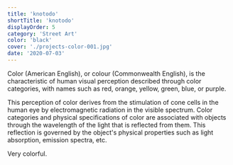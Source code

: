 ```yaml
---
title: 'knotodo'
shortTitle: 'knotodo'
displayOrder: 5
category: 'Street Art'
color: 'black'
cover: './projects-color-001.jpg'
date: '2020-07-03'
---
```


Color (American English), or colour (Commonwealth English), is the characteristic of human visual perception described through color categories, with names such as red, orange, yellow, green, blue, or purple.

This perception of color derives from the stimulation of cone cells in the human eye by electromagnetic radiation in the visible spectrum. Color categories and physical specifications of color are associated with objects through the wavelength of the light that is reflected from them. This reflection is governed by the object's physical properties such as light absorption, emission spectra, etc.

Very colorful.
